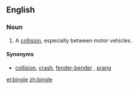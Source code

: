 ==English==

===Noun===
{{en-noun}}

# {{Australia|informal}} A [[collision]], especially between motor vehicles.

====Synonyms====
* [[collision]], [[crash]], [[fender-bender]] {{a|US}}, [[prang]] {{a|UK}}

[[et:bingle]]
[[zh:bingle]]
